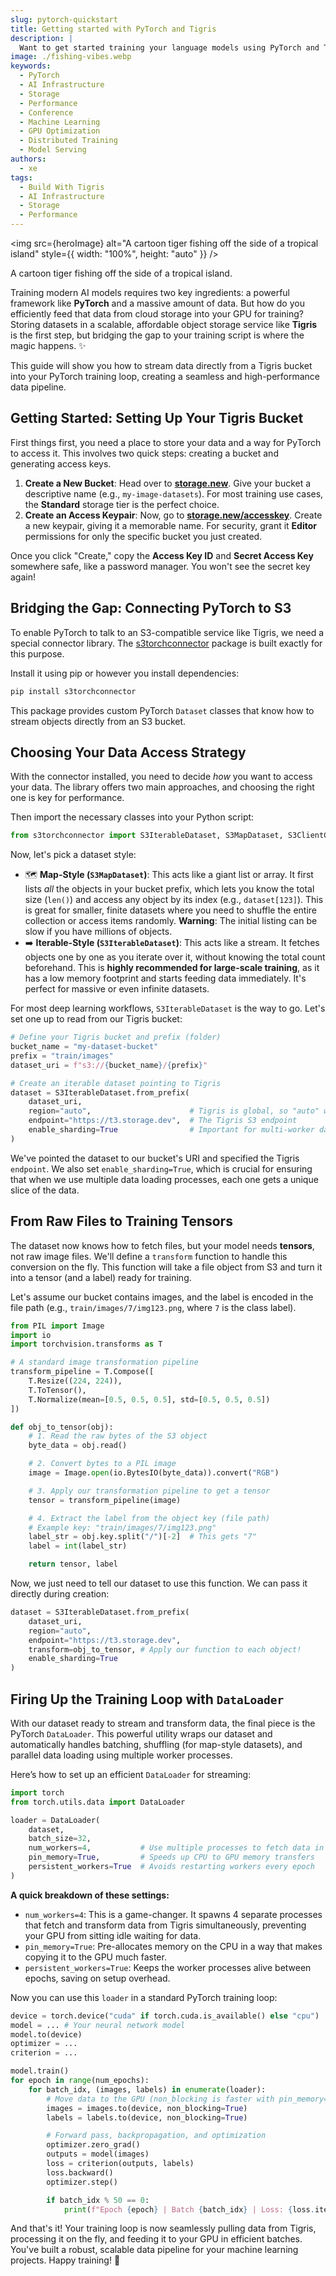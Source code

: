 ```yaml
---
slug: pytorch-quickstart
title: Getting started with PyTorch and Tigris
description: |
  Want to get started training your language models using PyTorch and Tigris? Here's how to get started!
image: ./fishing-vibes.webp
keywords:
  - PyTorch
  - AI Infrastructure
  - Storage
  - Performance
  - Conference
  - Machine Learning
  - GPU Optimization
  - Distributed Training
  - Model Serving
authors:
  - xe
tags:
  - Build With Tigris
  - AI Infrastructure
  - Storage
  - Performance
---
```



<img
  src={heroImage}
  alt="A cartoon tiger fishing off the side of a tropical island"
  style={{ width: "100%", height: "auto" }}
/>
<p
  style={{
    textAlign: "center",
    fontStyle: "italic",
    marginTop: "0.5rem",
    color: "var(--docs-color-text-100)",
  }}
>
  A cartoon tiger fishing off the side of a tropical island.
</p>

Training modern AI models requires two key ingredients: a powerful framework
like **PyTorch** and a massive amount of data. But how do you efficiently feed
that data from cloud storage into your GPU for training? Storing datasets in a
scalable, affordable object storage service like **Tigris** is the first step,
but bridging the gap to your training script is where the magic happens. ✨

This guide will show you how to stream data directly from a Tigris bucket into
your PyTorch training loop, creating a seamless and high-performance data
pipeline.

## Getting Started: Setting Up Your Tigris Bucket

First things first, you need a place to store your data and a way for PyTorch to
access it. This involves two quick steps: creating a bucket and generating
access keys.

1.  **Create a New Bucket**: Head over to
    **[storage.new](https://storage.new)**. Give your bucket a descriptive name
    (e.g., `my-image-datasets`). For most training use cases, the **Standard**
    storage tier is the perfect choice.
2.  **Create an Access Keypair**: Now, go to
    **[storage.new/accesskey](https://storage.new/accesskey)**. Create a new
    keypair, giving it a memorable name. For security, grant it **Editor**
    permissions for only the specific bucket you just created.

Once you click "Create," copy the **Access Key ID** and **Secret Access Key**
somewhere safe, like a password manager. You won't see the secret key again\!

## Bridging the Gap: Connecting PyTorch to S3

To enable PyTorch to talk to an S3-compatible service like Tigris, we need a
special connector library. The
[s3torchconnector](https://github.com/awslabs/s3-connector-for-pytorch) package
is built exactly for this purpose.

Install it using pip or however you install dependencies:

```sh
pip install s3torchconnector
```

This package provides custom PyTorch `Dataset` classes that know how to stream
objects directly from an S3 bucket.

## Choosing Your Data Access Strategy

With the connector installed, you need to decide _how_ you want to access your
data. The library offers two main approaches, and choosing the right one is key
for performance.

Then import the necessary classes into your Python script:

```py
from s3torchconnector import S3IterableDataset, S3MapDataset, S3ClientConfig
```

Now, let's pick a dataset style:

- 🗺️ **Map-Style (`S3MapDataset`)**: This acts like a giant list or array. It
  first lists _all_ the objects in your bucket prefix, which lets you know the
  total size (`len()`) and access any object by its index (e.g.,
  `dataset[123]`). This is great for smaller, finite datasets where you need to
  shuffle the entire collection or access items randomly. **Warning**: The
  initial listing can be slow if you have millions of objects.
- ➡️ **Iterable-Style (`S3IterableDataset`)**: This acts like a stream. It
  fetches objects one by one as you iterate over it, without knowing the total
  count beforehand. This is **highly recommended for large-scale training**, as
  it has a low memory footprint and starts feeding data immediately. It's
  perfect for massive or even infinite datasets.

For most deep learning workflows, `S3IterableDataset` is the way to go. Let's
set one up to read from our Tigris bucket:

```py
# Define your Tigris bucket and prefix (folder)
bucket_name = "my-dataset-bucket"
prefix = "train/images"
dataset_uri = f"s3://{bucket_name}/{prefix}"

# Create an iterable dataset pointing to Tigris
dataset = S3IterableDataset.from_prefix(
    dataset_uri,
    region="auto",                      # Tigris is global, so "auto" works great
    endpoint="https://t3.storage.dev",  # The Tigris S3 endpoint
    enable_sharding=True                # Important for multi-worker data loading!
)
```

We've pointed the dataset to our bucket's URI and specified the Tigris
`endpoint`. We also set `enable_sharding=True`, which is crucial for ensuring
that when we use multiple data loading processes, each one gets a unique slice
of the data.

## From Raw Files to Training Tensors

The dataset now knows how to fetch files, but your model needs **tensors**, not
raw image files. We'll define a `transform` function to handle this conversion
on the fly. This function will take a file object from S3 and turn it into a
tensor (and a label) ready for training.

Let's assume our bucket contains images, and the label is encoded in the file
path (e.g., `train/images/7/img123.png`, where `7` is the class label).

```python
from PIL import Image
import io
import torchvision.transforms as T

# A standard image transformation pipeline
transform_pipeline = T.Compose([
    T.Resize((224, 224)),
    T.ToTensor(),
    T.Normalize(mean=[0.5, 0.5, 0.5], std=[0.5, 0.5, 0.5])
])

def obj_to_tensor(obj):
    # 1. Read the raw bytes of the S3 object
    byte_data = obj.read()

    # 2. Convert bytes to a PIL image
    image = Image.open(io.BytesIO(byte_data)).convert("RGB")

    # 3. Apply our transformation pipeline to get a tensor
    tensor = transform_pipeline(image)

    # 4. Extract the label from the object key (file path)
    # Example key: "train/images/7/img123.png"
    label_str = obj.key.split("/")[-2]  # This gets "7"
    label = int(label_str)

    return tensor, label
```

Now, we just need to tell our dataset to use this function. We can pass it
directly during creation:

```python
dataset = S3IterableDataset.from_prefix(
    dataset_uri,
    region="auto",
    endpoint="https://t3.storage.dev",
    transform=obj_to_tensor, # Apply our function to each object!
    enable_sharding=True
)
```

## Firing Up the Training Loop with `DataLoader`

With our dataset ready to stream and transform data, the final piece is the
PyTorch `DataLoader`. This powerful utility wraps our dataset and automatically
handles batching, shuffling (for map-style datasets), and parallel data loading
using multiple worker processes.

Here’s how to set up an efficient `DataLoader` for streaming:

```python
import torch
from torch.utils.data import DataLoader

loader = DataLoader(
    dataset,
    batch_size=32,
    num_workers=4,           # Use multiple processes to fetch data in parallel
    pin_memory=True,         # Speeds up CPU to GPU memory transfers
    persistent_workers=True  # Avoids restarting workers every epoch
)
```

**A quick breakdown of these settings:**

- `num_workers=4`: This is a game-changer. It spawns 4 separate processes that
  fetch and transform data from Tigris simultaneously, preventing your GPU from
  sitting idle waiting for data.
- `pin_memory=True`: Pre-allocates memory on the CPU in a way that makes copying
  it to the GPU much faster.
- `persistent_workers=True`: Keeps the worker processes alive between epochs,
  saving on setup overhead.

Now you can use this `loader` in a standard PyTorch training loop:

```python
device = torch.device("cuda" if torch.cuda.is_available() else "cpu")
model = ... # Your neural network model
model.to(device)
optimizer = ...
criterion = ...

model.train()
for epoch in range(num_epochs):
    for batch_idx, (images, labels) in enumerate(loader):
        # Move data to the GPU (non_blocking is faster with pin_memory=True)
        images = images.to(device, non_blocking=True)
        labels = labels.to(device, non_blocking=True)

        # Forward pass, backpropagation, and optimization
        optimizer.zero_grad()
        outputs = model(images)
        loss = criterion(outputs, labels)
        loss.backward()
        optimizer.step()

        if batch_idx % 50 == 0:
            print(f"Epoch {epoch} | Batch {batch_idx} | Loss: {loss.item():.4f}")
```

And that's it! Your training loop is now seamlessly pulling data from Tigris,
processing it on the fly, and feeding it to your GPU in efficient batches.
You've built a robust, scalable data pipeline for your machine learning
projects. Happy training! 🚀
